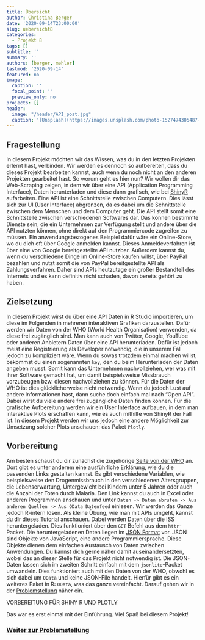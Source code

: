 ---
title: Übersicht
author: Christina Berger
date: '2020-09-14T23:00:00'
slug: uebersicht8
categories:
  - Projekt 8
tags: []
subtitle: ''
summary: ''
authors: [berger, mehler]
lastmod: '2020-09-14'
featured: no
image:
  caption: ''
  focal_point: ''
  preview_only: no
projects: []
header:
  image: "/header/API_post.jpg"
  caption: '[Unsplash](https://images.unsplash.com/photo-1527474305487-b87b222841cc?ixlib=rb-1.2.1&ixid=eyJhcHBfaWQiOjEyMDd9&auto=format&fit=crop&w=1267&q=80)'
---

## Fragestellung

In diesem Projekt möchten wir das Wissen, was du in den letzten Projekten erlernt hast, verbinden. Wir werden es dennoch so aufbereiten, dass du dieses Projekt bearbeiten kannst, auch wenn du noch nicht an den anderen Projekten gearbeitet hast. So worum geht es hier nun? Wir wollen dir das Web-Scraping zeigen, in dem wir über eine API (Application Programming Interface), Daten herunterladen und diese dann grafisch, wie bei [ShinyR](/post/uebersicht7) aufarbeiten. Eine API ist eine Schnittstelle zwischen Computern. Dies lässt sich zur UI (User Interface) abgrenzen, da es dabei um die Schnittstelle zwischen dem Menschen und dem Computer geht. Die API stellt somit eine Schnittstelle zwischen verschiedenen Softwares dar. Das können bestimmte Dienste sein, die ein Unternehmen zur Verfügung stellt und andere über die API nutzten können, ohne direkt auf den Programmiercode zugreifen zu müssen. Ein anwendungsbezogenes Beispiel dafür wäre ein Online-Store, wo du dich oft über Google anmelden kannst. Dieses Anmeldeverfahren ist über eine von Google bereitgestellte API nutzbar. Außerdem kannst du, wenn du verschiedene Dinge im Online-Store kaufen willst, über PayPal bezahlen und nutzt somit die von PayPal bereitgestellte API als Zahlungsverfahren. Daher sind APIs heutzutage ein großer Bestandteil des Internets und es kann definitiv nicht schaden, davon bereits gehört zu haben.

## Zielsetzung 

In diesem Projekt wirst du über eine API Daten in R Studio importieren, um diese im Folgenden in mehreren interaktiven Grafiken darzustellen. Dafür werden wir Daten von der WHO (World Health Organisation) verwenden, da diese frei zugänglich sind. Man kann auch von Twitter, Google, YouTube oder anderen Anbietern Daten über eine API herunterladen. Dafür ist jedoch meist eine Registrierung als Developer notwendig, die in unserem Fall jedoch zu kompliziert wäre. Wenn du sowas trotzdem einmal machen willst, bekommst du einen sogenannten `key`, den du beim Herunterladen der Daten angeben musst. Somit kann das Unternehmen nachvollziehen, wer was mit ihrer Software gemacht hat, um damit beispielsweise Missbrauch vorzubeugen bzw. diesen nachvollziehen zu können. Für die Daten der WHO ist dies glücklicherweise nicht notwendig. Wenn du jedoch Lust auf andere Informationen hast, dann suche doch einfach mal nach "Open API". Dabei wirst du viele andere frei zugängliche Daten finden können. Für die grafische Aufbereitung werden wir ein User Interface aufbauen, in dem man interaktive Plots erschaffen kann, wie es auch mithilfe von ShinyR der Fall ist. In diesem Projekt werden wir uns jedoch eine andere Möglichkeit zur Umsetzung solcher Plots anschauen: das Paket `Plotly`.

## Vorbereitung

Am besten schaust du dir zunächst die zugehörige [Seite von der WHO](https://www.who.int/data/gho/info/gho-odata-api) an. Dort gibt es unter anderem eine ausführliche Erklärung, wie du die passenden Links gestalten kannst. Es gibt verschiedene Variablen, wie beispielsweise den Drogenmissbrauch in den verschiedenen Altersgruppen, die Lebenserwartung, Untergewicht bei Kindern unter 5 Jahren oder auch die Anzahl der Toten durch Malaria. Den Link kannst du auch in Excel oder anderen Programmen anschauen und unter `Daten -> Daten abrufen -> Aus anderen Quellen -> Aus OData Datenfeed` einlesen. Wir werden das Ganze jedoch R-intern lösen. Als kleine Übung, wie man mit APIs umgeht, kannst du dir [dieses Tutorial](https://www.dataquest.io/blog/r-api-tutorial/) anschauen. Dabei werden Daten über die ISS heruntergeladen. Dies funktioniert über den `GET` Befehl aus dem `httr`-Packet. Die heruntergeladenen Daten liegen im [JSON Format](https://www.json.org/json-en.html) vor. JSON sind Objekte von JavaScript, eine andere Programmiersprache. Diese Objekte dienen dem einfachen Austausch von Daten zwischen Anwendungen. Du kannst dich gerne näher damit auseinandersetzten, wobei das an dieser Stelle für das Projekt nicht notwendig ist. Die JSON-Daten lassen sich im zweiten Schritt einfach mit dem `jsonlite`-Packet umwandeln. Dies funktioniert auch mit den Daten von der WHO, obwohl es sich dabei um `OData` und keine JSON-File handelt. Hierfür gibt es ein weiteres Paket in R: `OData`, was das ganze vereinfacht. Darauf gehen wir in der [Problemstellung](/post/problemstellung8) näher ein.

VORBEREITUNG FÜR SHINY R UND PLOTLY

Das war es erst einmal mit der Einführung. Viel Spaß bei diesem Projekt!

### [Weiter zur Problemstellung](/post/problemstellung8)

